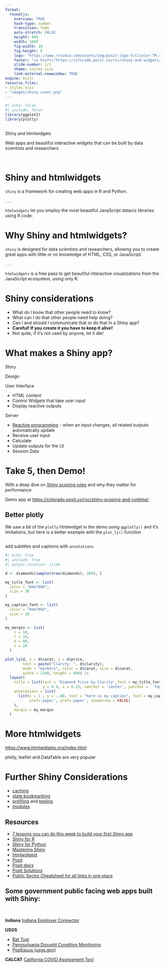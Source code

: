 ```yaml
---
format:
  revealjs:
    overview: TRUE
    hash-type: number
    transition: fade
    auto-stretch: FALSE
    height: 900
    width: 1600
    fig-width: 10
    fig-height: 8
    logo: "https://www.rstudio.com/assets/img/posit-logo-fullcolor-TM.svg"
    footer: "<a href=\"https://colorado.posit.co/rsc/shiny-and-widgets/\">https://colorado.posit.co/rsc/shiny-and-widgets/</a>"
    slide-number: c/t
    theme: styles.scss
    link-external-newwindow: TRUE 
engine: knitr
resource_files:
- styles.scss
- "images/shiny-cover.png"
---
```


```r
#| echo: false
#| include: false
library(ggplot2)
library(plotly)
```


##  {data-menu-title="TitleSlide" background-image="images/shiny-cover.png" background-position="left" background-size="35%" background-color="#333333" background-opacity="1"}

::: {.title-box}
::: {.title-text}
Shiny and htmlwidgets
:::
Web apps and beautiful interactive widgets that can be built by data scientists and researchers
:::

::: {.footer}
[You are sneaky!]{style="color: transparent;"}
:::

# Shiny and htmlwidgets

:::{.nice-block}
`shiny` is a framework for creating web apps in R and Python.
:::

. . .

:::{.nice-block}
`htmlwidgets` let you employ the most beautiful JavaScript dataviz libraries using R code.
:::

# Why Shiny and htmlwidgets? {background-color="#333333"}

:::{.nice-block}
`shiny` is designed for data scientists and researchers, allowing you to create great apps with little or no knowledge of HTML, CSS, or JavaScript.
:::

. . .

:::{.nice-block}
`htmlwidgets` is a free pass to get beautiful interactive visualizations from the JavaScript ecosystem, using only R.
:::

# Shiny considerations

:::{.incremental}

- What do I know that other people need to know?
- What can I do that other people need help doing?
- Can I and should I communicate that or do that in a Shiny app?
- **Careful! If you create it you have to keep it alive!**
- Not quite, if it's not used by anyone, let it die!

:::

# What makes a Shiny app?

:::{.fragment .fade-in-then-semi-out}
Story
:::

:::{.fragment .fade-in-then-semi-out}
Design
:::

:::{.fragment .fade-in}
User Interface

  - HTML content
  - Control Widgets that take user input
  - Display reactive outputs

:::

:::{.fragment .fade-in}
Server

  - [Reactive programming](https://mastering-shiny.org/basic-reactivity.html) - when an input changes, all related outputs automatically update
  - Receive user input
  - Calculate
  - Update outputs for the UI
  - Session Data

:::

# Take 5, then Demo!

:::{.nice-block}
With a deep dive on [Shiny scoping rules](https://shiny.rstudio.com/articles/scoping.html) and why they matter for performance
:::

:::{.nice-block}
Demo app at [https://colorado.posit.co/rsc/shiny-scoping-and-runtime/](https://colorado.posit.co/rsc/shiny-scoping-and-runtime/)
:::

## Better plotly

We saw a bit of the `plotly` htmlwidget in the demo using `ggplotly()` and it's limitations, but here is a better example with the `plot_ly()` function

##

add subtitles and captions with `annotations`

```r
#| echo: true
#| include: true
#| output-location: slide

d <- diamonds[sample(nrow(diamonds), 300), ]

my_title_font <- list(
  color = "#447099",
  size = 30
)

my_caption_font <- list(
  color = "#447099",
  size = 20
)

my_margin <- list(
    l = 10,
    r = 10,
    b = 80,
    t = 20
  )

plot_ly(d, x = d$carat, y = d$price, 
        text = paste("Clarity: ", d$clarity),
        mode = "markers", color = d$carat, size = d$carat,
        width = 1500, height = 800) |> 
  layout(
    title = list(text = 'Diamond Price by Clarity',font = my_title_font,
                 y = 0.9, x = 0.25, xanchor = 'center', yanchor =  'top'),
    annotations = list(
      list(x = 1 , y = -.08, text = "here is my caption", font = my_caption_font,
           xref='paper', yref='paper', showarrow = FALSE)
    ),
    margin = my_margin
  )

```


# More htmlwidgets

[https://www.htmlwidgets.org/index.html](https://www.htmlwidgets.org/index.html)

:::{.nice-block}
plotly, leaflet and DataTable are very popular
:::

# Further Shiny Considerations

:::{.incremental}
- [caching](https://shiny.rstudio.com/articles/caching.html)
- [state bookmarking](https://shiny.rstudio.com/articles/bookmarking-state.html)
- [profiling](https://shiny.rstudio.com/articles/profiling.html) and [testing](https://shiny.rstudio.com/articles/testing-overview.html)
- [modules](https://shiny.rstudio.com/articles/modules.html)
:::
	
## Resources

- [7 lessons you can do this week to build your first Shiny app](https://shiny.rstudio.com/tutorial/written-tutorial/lesson1/)
- [Shiny for R](https://shiny.rstudio.com/)
- [Shiny for Python](https://shiny.rstudio.com/py/)
- [Mastering Shiny](https://mastering-shiny.org/)
- [htmlwidgest](https://www.htmlwidgets.org/)
- [Posit](https://posit.co)
- [Posit docs](https://docs.posit.co/)
- [Posit Solutions](https://solutions.posit.co/)
- [Public Sector Cheatsheet for all links in one place](https://colorado.posit.co/rsc/public-sector-cheatsheet/)

## Some government public facing web apps built with Shiny:

<br> 

**Indiana**
[Indiana Employer Connector](https://www.in.gov/gwc/cte/employer-connector/)

**USGS**

- [Bat Tool](https://rconnect.usgs.gov/battool/)
- [Pennsylvania Drought Condition Monitoring ](https://rconnect.usgs.gov/PA_drought_map/)
- [PopEquus (usgs.gov)](https://rconnect.usgs.gov/popequus/)

**CALCAT**
[California COVID Assessment Tool](https://calcat.covid19.ca.gov/cacovidmodels)
